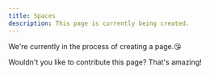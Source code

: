 ```yaml
---
title: Spaces
description: This page is currently being created.
---
```


We're currently in the process of creating a page.😘

Wouldn't you like to contribute this page? That's amazing!
